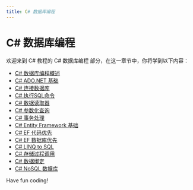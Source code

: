 ```yaml
---
title: C# 数据库编程
---
```


# C# 数据库编程

欢迎来到 C# 教程的 C# 数据库编程 部分，在这一章节中，你将学到以下内容：

- [C# 数据库编程概述](./0-c-database-programming-overview.mdx)
- [C# ADO.NET 基础](./1-cadonet-basics.mdx)
- [C# 连接数据库](./2-cconnect-to-database.mdx)
- [C# 执行SQL命令](./3-c-execute-sql-command.mdx)
- [C# 数据读取器](./4-cdatareader.mdx)
- [C# 参数化查询](./5-c-parameterized-query.mdx)
- [C# 事务处理](./6-ctransaction-processing.mdx)
- [C# Entity Framework 基础](./7-centity-framework-basics.mdx)
- [C# EF 代码优先](./8-cef-code-first.mdx)
- [C# EF 数据库优先](./9-cef-database-first.mdx)
- [C# LINQ to SQL](./10-clinq-to-sql.mdx)
- [C# 存储过程调用](./11-c-stored-procedure-call.mdx)
- [C# 数据绑定](./12-cdata-binding.mdx)
- [C# NoSQL 数据库](./13-cnosql-database.mdx)

Have fun coding!